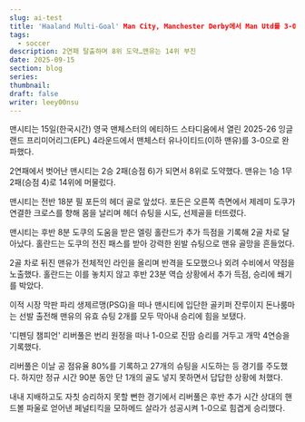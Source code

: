 ---
slug: ai-test
title: 'Haaland Multi-Goal' Man City, Manchester Derby에서 Man Utd를 3-0으로 완파
tags:
  - soccer
description: 2연패 탈출하며 8위 도약…맨유는 14위 부진
date: 2025-09-15
section: blog
series: 
thumbnail: 
draft: false
writer: leey00nsu
---
맨시티는 15일(한국시간) 영국 맨체스터의 에티하드 스타디움에서 열린 2025-26 잉글랜드 프리미어리그(EPL) 4라운드에서 맨체스터 유나이티드(이하 맨유)를 3-0으로 완파했다.

2연패에서 벗어난 맨시티는 2승 2패(승점 6)가 되면서 8위로 도약했다. 맨유는 1승 1무 2패(승점 4)로 14위에 머물렀다.

맨시티는 전반 18분 필 포든의 헤더 골로 앞섰다. 포든은 오른쪽 측면에서 제레미 도쿠가 연결한 크로스를 향해 몸을 날리며 헤더 슈팅을 시도, 선제골을 터뜨렸다.

맨시티는 후반 8분 도쿠의 도움을 받은 엘링 홀란드가 추가 득점을 기록해 2골 차로 달아났다. 홀란드는 도쿠의 전진 패스를 받아 강력한 왼발 슈팅으로 맨유 골망을 흔들었다.

2골 차로 뒤진 맨유가 전체적인 라인을 올리며 반격을 도모했으나 외려 수비에서 약점을 노출했다. 홀란드는 이를 놓치지 않고 후반 23분 역습 상황에서 추가 득점, 승리에 쐐기를 박았다.

이적 시장 막판 파리 생제르맹(PSG)을 떠나 맨시티에 입단한 골키퍼 잔루이지 돈나룸마는 선발 출전해 맨유의 유효 슈팅 2개를 모두 막아내 승리에 힘을 보탰다.

'디펜딩 챔피언' 리버풀은 번리 원정을 떠나 1-0으로 진땀 승리를 거두고 개막 4연승을 기록했다.

리버풀은 이날 공 점유율 80%를 기록하고 27개의 슈팅을 시도하는 등 경기를 주도했다. 하지만 정규 시간 90분 동안 단 1개의 골도 넣지 못하면서 답답한 상황에 처했다.

내내 지배하고도 자칫 승리하지 못할 뻔한 경기에서 리버풀은 후반 추가 시간 상대의 핸드볼 파울로 얻어낸 페널티킥을 모하메드 살라가 성공시켜 1-0으로 힘겹게 승리했다.